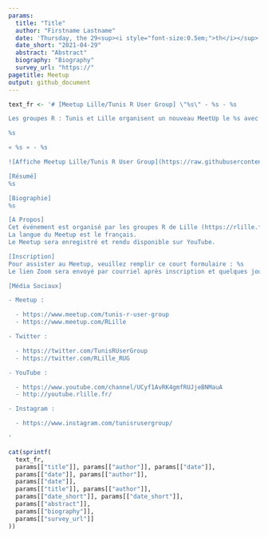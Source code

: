 ```yaml
---
params:
  title: "Title"
  author: "Firstname Lastname"
  date: 'Thursday, the 29<sup><i style="font-size:0.5em;">th</i></sup> of April, 2021 - 18 h 00 (CEST / UTC + 2)'
  date_short: "2021-04-29"
  abstract: "Abstract"
  biography: "Biography"
  survey_url: "https://"
pagetitle: Meetup
output: github_document
---
```


```r
text_fr <- '# [Meetup Lille/Tunis R User Group] \"%s\" - %s - %s

Les groupes R : Tunis et Lille organisent un nouveau MeetUp le %s avec %s !

%s

« %s » - %s

![Affiche Meetup Lille/Tunis R User Group](https://raw.githubusercontent.com/Tunis-R-User-Group/Lille-Tunis-Meetups/main/meetups/%s/ads/%s.png)

[Résumé]  
%s

[Biographie]  
%s

[A Propos]  
Cet événement est organisé par les groupes R de Lille (https://rlille.fr/) et Tunis.  
La langue du Meetup est le français.  
Le Meetup sera enregistré et rendu disponible sur YouTube.

[Inscription]  
Pour assister au Meetup, veuillez remplir ce court formulaire : %s  
Le lien Zoom sera envoyé par courriel après inscription et quelques jours avant le début du Meetup.

[Média Sociaux]  

- Meetup :

  - https://www.meetup.com/tunis-r-user-group
  - https://www.meetup.com/RLille

- Twitter :

  - https://twitter.com/TunisRUserGroup
  - https://twitter.com/RLille_RUG

- YouTube :

  - https://www.youtube.com/channel/UCyf1AvRK4gmfRUJjeBNMauA
  - http://youtube.rlille.fr/

- Instagram :

  - https://www.instagram.com/tunisrusergroup/

'
```

```r
cat(sprintf(
  text_fr,
  params[["title"]], params[["author"]], params[["date"]],
  params[["date"]], params[["author"]],
  params[["date"]],
  params[["title"]], params[["author"]],
  params[["date_short"]], params[["date_short"]],
  params[["abstract"]],
  params[["biography"]],
  params[["survey_url"]]
))
```
